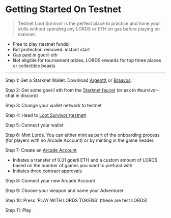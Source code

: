
# Getting Started On Testnet

> Testnet Loot Survivor is the perfect place to practice and hone your skills without spending any LORDS or ETH on gas before playing on mainnet. 

- Free to play (testnet funds)
- Bot protection removed: instant start
- Gas paid in goerli eth
- Not eligible for tournament prizes, LORDS rewards for top three places or collectible beasts

___

Step 1: Get a Starknet Wallet. Download [ArgentX](https://www.argent.xyz/argent-x/) or [Braavos](https://braavos.app/).

Step 2: Get some goerli eth from the [Starknet faucet](https://faucet.goerli.starknet.io/) (or ask in #⁠survivor-chat in discord)

Step 3: Change your wallet network to testnet

Step 4: Head to [Loot Survivor (testnet)](https://goerli-survivor.realms.world/) 

Step 5: Connect your wallet

Step 6: Mint Lords. You can either mint as part of the onboarding process (for players with no Arcade Account) or by minting in the game header.

Step 7: Create an [Arcade Account](/start/arcadeaccounts)
- Initiates a transfer of 0.01 goerli ETH and a custom amount of LORDS based on the number of games you want to prefund with
- Initiates three contract approvals

Step 8: Connect your new Arcade Account

Step 9: Choose your weapon and name your Adventurer

Step 10: Press 'PLAY WITH LORDS TOKENS' (these are test LORDS)

Step 11: Play